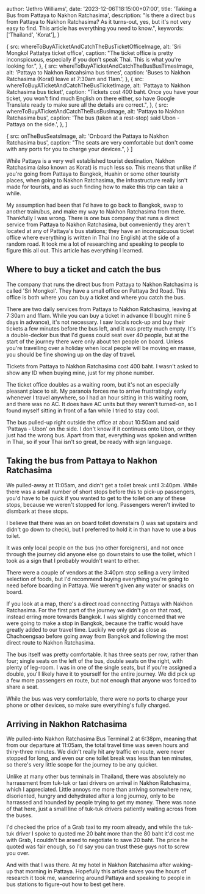 


  author: 'Jethro Williams',
  date: '2023-12-06T18:15:00+07:00',
  title: 'Taking a Bus from Pattaya to Nakhon Ratchasima',
  description: "Is there a direct bus from Pattaya to Nakhon Ratchasima? As it turns-out, yes, but it's not very easy to find. This article has everything you need to know.",
  keywords: ['Thailand', 'Korat'],
}

  {
    src: whereToBuyATicketAndCatchTheBusTicketOfficeImage,
    alt: 'Sri Mongkol Pattatya ticket office',
    caption: "The ticket office is pretty inconspicuous, especially if you don't speak Thai. This is what you're looking for.",
  },
  {
    src: whereToBuyATicketAndCatchTheBusBusTimesImage,
    alt: 'Pattaya to Nakhon Ratcahsima bus times',
    caption: 'Buses to Nakhon Ratchasima (Korat) leave at 7:30am and 11am.',
  },
  {
    src: whereToBuyATicketAndCatchTheBusTicketImage,
    alt: 'Pattaya to Nakhon Ratchasima bus ticket',
    caption: "Tickets cost 400 baht. Once you have your ticket, you won't find much English on there either, so have Google Translate ready to make sure all the details are correct.",
  },
  {
    src: whereToBuyATicketAndCatchTheBusBusImage,
    alt: 'Pattaya to Nakhon Ratchasima bus',
    caption: 'The bus (taken at a rest-stop) said Ubon - Pattaya on the side.',
  },
]

  {
    src: onTheBusSeatsImage,
    alt: 'Onboard the Pattaya to Nakhon Ratchasima bus',
    caption: "The seats are very comfortable but don't come with any ports for you to charge your devices.",
  }
]


While Pattaya is a very well established tourist destination, Nakhon Ratchasima (also known as Korat) is much less so. This means that unlike if you're going from Pattaya to Bangkok, Huahin or some other touristy places, when going to Nakhon Ratchasima, the infrastructure really isn't made for tourists, and as such finding how to make this trip can take a while.

My assumption had been that I'd have to go back to Bangkok, swap to another train/bus, and make my way to Nakhon Ratchasima from there. Thankfully I was wrong. There is one bus company that runs a direct service from Pattaya to Nakhon Ratchasima, but conveniently they aren't located at any of Pattaya's bus stations; they have an inconspicuous ticket office where everything is written in Thai (no English) at the side of a random road. It took me a lot of researching and speaking to people to figure this all out. This article has everything I learned.

## Where to buy a ticket and catch the bus

The company that runs the direct bus from Pattaya to Nakhon Ratchasima is called 'Sri Mongkol'. They have a small office on <ExternalLink url='https://maps.app.goo.gl/QbiHqpQ8aaxYHzuY9'>Pattaya 3rd Road</ExternalLink>. This office is both where you can buy a ticket and where you catch the bus.

There are two daily services from Pattaya to Nakhon Ratchasima, leaving at 7:30am and 11am. While you can buy a ticket in advance (I bought mine 5 days in advance), it's not necessary. I saw locals rock-up and buy their tickets a few minutes before the bus left, and it was pretty much empty. It's a double-decker bus that I'd guess could seat over 40 people, but at the start of the journey there were only about ten people on board. Unless you're travelling over a holiday when local people will be moving en masse, you should be fine showing up on the day of travel.

Tickets from Pattaya to Nakhon Ratchasima cost 400 baht. I wasn't asked to show any ID when buying mine, just for my phone number.

The ticket office doubles as a waiting room, but it's not an especially pleasant place to sit. My paranoia forces me to arrive frustratingly early whenever I travel anywhere, so I had an hour sitting in this waiting room, and there was no AC. It does have AC units but they weren't turned-on, so I found myself sitting in front of a fan while I tried to stay cool.

The bus pulled-up right outside the office at about 10:50am and said 'Pattaya - Ubon' on the side. I don't know if it continues onto Ubon, or they just had the wrong bus. Apart from that, everything was spoken and written in Thai, so if your Thai isn't so great, be ready with sign language.

<ImageGallery images={whereToBuyATicketAndCatchTheBusImages} />

## Taking the bus from Pattaya to Nakhon Ratchasima

We pulled-away at 11:05am, and didn't get a toilet break until 3:40pm. While there was a small number of short stops before this to pick-up passengers, you'd have to be quick if you wanted to get to the toilet on any of these stops, because we weren't stopped for long. Passengers weren't invited to dismbark at these stops.

I believe that there was an on board toilet downstairs (I was sat upstairs and didn't go down to check), but I preferred to hold it in than have to use a bus toilet.

It was only local people on the bus (no other foreigners), and not once through the journey did anyone else go downstairs to use the toilet, which I took as a sign that I probably wouldn't want to either.

There were a couple of vendors at the 3:40pm stop selling a very limited selection of foods, but I'd recommend buying everything you're going to need before boarding in Pattaya. We weren't given any water or snacks on board.

If you look at a map, there's a direct road connecting Pattaya with Nakhon Ratchasima. For the first part of the journey we didn't go on that road, instead erring more towards Bangkok. I was slightly concerned that we were going to make a stop in Bangkok, because the traffic would have greatly added to our travel time. Luckily we only got as close as <ExternalLink url='https://maps.app.goo.gl/SetYAJ1F2W7amq7o6'>Chachoengsao</ExternalLink> before going away from Bangkok and following the most direct route to Nakhon Ratchasima.

The bus itself was pretty comfortable. It has three seats per row, rather than four; single seats on the left of the bus, double seats on the right, with plenty of leg-room. I was in one of the single seats, but if you're assigned a double, you'll likely have it to yourself for the entire journey. We did pick up a few more passengers en route, but not enough that anyone was forced to share a seat.

While the bus was very comfortable, there were no ports to charge your phone or other devices, so make sure everything's fully charged.

<ImageGallery images={onTheBusImages} />

## Arriving in Nakhon Ratchasima

We pulled-into Nakhon Ratchasima <ExternalLink url='https://maps.app.goo.gl/dMqBjDFk4kb7VddC9'>Bus Terminal 2</ExternalLink> at 6:38pm, meaning that from our departure at 11:05am, the total travel time was seven hours and thiry-three minutes. We didn't really hit any traffic en route, were never stopped for long, and even our one toilet break was less than ten minutes, so there's very little scope for the journey to be any quicker.

Unlike at many other bus terminals in Thailand, there was absolutely no harrassment from tuk-tuk or taxi drivers on arrival in Nakhon Ratchasima, which I appreciated. Little annoys me more than arriving somewhere new, disoriented, hungry and dehydrated after a long journey, only to be harrassed and hounded by people trying to get my money. There was none of that here, just a small line of tuk-tuk drivers patiently waiting across from the buses.

I'd checked the price of a Grab taxi to my room already, and while the tuk-tuk driver I spoke to quoted me 20 baht more than the 80 baht it'd cost me with Grab, I couldn't be arsed to negotiate to save 20 baht. The price he quoted was fair enough, so I'd say you can trust these guys not to screw you over.

And with that I was there. At my hotel in Nakhon Ratchasima after waking-up that morning in Pattaya. Hopefully this article saves you the hours of research it took me, wandering around Pattaya and speaking to people in bus stations to figure-out how to best get here.
